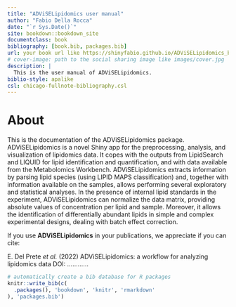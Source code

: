 ```yaml
--- 
title: "ADViSELipidomics user manual"
author: "Fabio Della Rocca"
date: "`r Sys.Date()`"
site: bookdown::bookdown_site
documentclass: book
bibliography: [book.bib, packages.bib]
url: your book url like https://shinyfabio.github.io/ADViSELipidomics_book/
# cover-image: path to the social sharing image like images/cover.jpg
description: |
  This is the user manual of ADViSELipidomics.
biblio-style: apalike
csl: chicago-fullnote-bibliography.csl
---
```


# About

This is the documentation of the ADViSELipidomics package. ADViSELipidomics is a novel Shiny app for the preprocessing, analysis, and visualization of lipidomics data. It copes with the outputs from LipidSearch and LIQUID for lipid identification and quantification, and with data available from the Metabolomics Workbench. ADViSELipidomics extracts information by parsing lipid species (using LIPID MAPS classification) and, together with information available on the samples, allows performing several exploratory and statistical analyses. In the presence of internal lipid standards in the experiment, ADViSELipidomics can normalize the data matrix, providing absolute values of concentration per lipid and sample. Moreover, it allows the identification of differentially abundant lipids in simple and complex experimental designs, dealing with batch effect correction. 

If you use **ADViSELipidomics** in your publications, we appreciate if you can cite:

E. Del Prete *et al.* (2022) ADViSELipidomics: a workflow for analyzing lipidomics data DOI: ............


```r
# automatically create a bib database for R packages
knitr::write_bib(c(
  .packages(), 'bookdown', 'knitr', 'rmarkdown'
), 'packages.bib')
```
